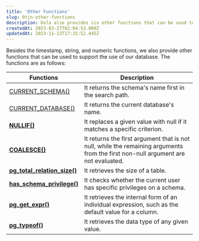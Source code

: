 ```yaml
---
title: 'Other Functions'
slug: 0tjn-other-functions
description: Oxla also provides six other functions that can be used to support the use of our database. These descriptions will help users gain a better understanding.
createdAt: 2023-03-27T02:04:53.000Z
updatedAt: 2023-11-13T17:25:52.445Z
---
```


Besides the timestamp, string, and numeric functions, we also provide other functions that can be used to support the use of our database. The functions are as follows:

| **Functions**                                                                                                                                           | **Description**                                                                                                                   |
| ------------------------------------------------------------------------------------------------------------------------------------------------------- | --------------------------------------------------------------------------------------------------------------------------------- |
| [CURRENT\_SCHEMA()](https://oxla.atlassian.net/wiki/spaces/\~624b8c73f6a26900695fffd4/pages/334266423/CURRENT+SCHEMA)[﻿](https://docs.oxla.com/length)﻿ | It returns the schema's name first in the search path.                                                                            |
| [CURRENT\_DATABASE()](https://docs.oxla.com/currentdatabase)                                                                                            | It returns the current database's name.&#x20;                                                                                     |
| [**NULLIF()**](https://docs.oxla.com/nullif)                                                                                                            | It replaces a given value with null if it matches a specific criterion.&#x20;                                                     |
| [**COALESCE()**](https://docs.oxla.com/coalesce)                                                                                                        | It returns the first argument that is not null, while the remaining arguments from the first non-null argument are not evaluated. |
| [**pg\_total\_relation\_size()**](https://docs.oxla.com/pgtotalrelationsize)                                                                            | It retrieves the size of a table.&#x20;                                                                                           |
| [**has\_schema\_privilege()**](https://docs.oxla.com/hasschemaprivilege)                                                                                | It checks whether the current user has specific privileges on a schema.&#x20;                                                     |
| [**pg\_get\_expr()**](https://docs.oxla.com/pggetexpr)                                                                                                  | It retrieves the internal form of an individual expression, such as the default value for a column.                               |
| [**pg\_typeof()**](https://docs.oxla.com/pgtypeof)                                                                                                      | It retrieves the data type of any given value.&#x20;                                                                              |

